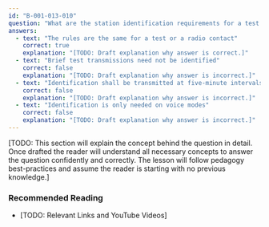 ```yaml
---
id: "B-001-013-010"
question: "What are the station identification requirements for a test transmission?"
answers:
  - text: "The rules are the same for a test or a radio contact"
    correct: true
    explanation: "[TODO: Draft explanation why answer is correct.]"
  - text: "Brief test transmissions need not be identified"
    correct: false
    explanation: "[TODO: Draft explanation why answer is incorrect.]"
  - text: "Identification shall be transmitted at five-minute intervals"
    correct: false
    explanation: "[TODO: Draft explanation why answer is incorrect.]"
  - text: "Identification is only needed on voice modes"
    correct: false
    explanation: "[TODO: Draft explanation why answer is incorrect.]"
---
```


[TODO: This section will explain the concept behind the question in detail. Once drafted the reader will understand all necessary concepts to answer the question confidently and correctly. The lesson will follow pedagogy best-practices and assume the reader is starting with no previous knowledge.]

### Recommended Reading

- [TODO: Relevant Links and YouTube Videos]

